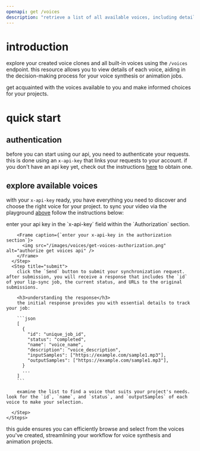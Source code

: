 ```yaml
---
openapi: get /voices
description: "retrieve a list of all available voices, including details such as id, name, and status. this endpoint is ideal for exploring the diverse voices you've created, or accessing our built-in voice selection."
---
```


# introduction

explore your created voice clones and all built-in voices using the `/voices` endpoint. this resource allows you to view details of each voice, aiding in the decision-making process for your voice synthesis or animation jobs.

get acquainted with the voices available to you and make informed choices for your projects.

# quick start

## authentication
before you can start using our api, you need to authenticate your requests. this is done using an `x-api-key` that links your requests to your account. if you don't have an api key yet, check out the instructions [here](https://docs.synclabs.so//api-reference/quickstart#generate-an-api-key) to obtain one.

## explore available voices

with your `x-api-key` ready, you have everything you need to discover and choose the right voice for your project. to sync your video via the playground [above](/api-reference/endpoint/voices/get-voices) follow the instructions below:

<AccordionGroup>
  <Accordion icon="users" title="via the api playground">
    <Steps>
      <Step title="authorize">
        enter your api key in the `x-api-key` field within the `Authorization` section.

        <Frame caption={`enter your x-api-key in the authorization section`}>
          <img src="/images/voices/get-voices-authorization.png" alt="authorize get voices api" />
        </Frame>
      </Step>
      <Step title="submit">
        click the `Send` button to submit your synchronization request. after submission, you will receive a response that includes the `id` of your lip-sync job, the current status, and URLs to the original submissions.

        <h3>understanding the response</h3>
        the initial response provides you with essential details to track your job:

        ```json
        [
          {
            "id": "unique_job_id",
            "status": "completed",
            "name": "voice_name",
            "description": "voice_description",
            "inputSamples": ["https://example.com/sample1.mp3"],
            "outputSamples": ["https://example.com/sample1.mp3"],
          }
          ...
        ]
        ```

        examine the list to find a voice that suits your project's needs. look for the `id`, `name`, and `status`, and `outputSamples` of each voice to make your selection.

      </Step>
    </Steps>
  </Accordion>
</AccordionGroup>

this guide ensures you can efficiently browse and select from the voices you've created, streamlining your workflow for voice synthesis and animation projects.
